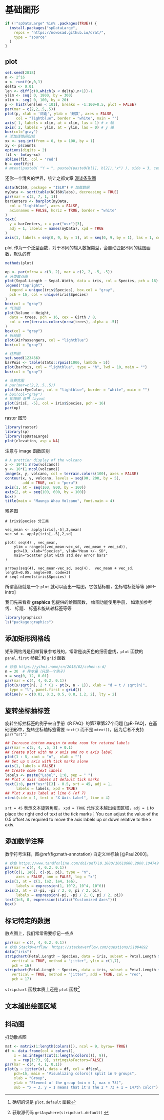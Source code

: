 # 基础图形 {#graphics}

```r
if (!"spDataLarge" %in% .packages(TRUE)) {
  install.packages("spDataLarge",
    repos = "https://nowosad.github.io/drat/",
    type = "source"
  )
}
```

## plot {#base}

```r
set.seed(2018) 
n <- 2^16
x <- runif(n,0,1)
delta <- 0.01
len <- diff(c(0,which(x < delta),n+1))-1
ylim <- seq( 0, 1800, by = 300)
xlim <- seq( 0, 100, by = 20)
p <- hist(len[len < 101], breaks = -1:100+0.5, plot = FALSE)
par(mar = c(2,2,.5,.5))
plot(p, xlab = '间距', ylab = '频数', axes = FALSE, 
     col = "lightblue", border = "white", main = "")	 
axis( 1, labels = xlim, at = xlim, las = 1) # x 轴
axis( 2, labels = ylim, at = ylim, las = 0) # y 轴
box(col="gray")
# 添加线性回归线
xx <- seq.int(from = 0, to = 100, by = 1)
xy <- p$counts
options(digits = 2)
fit <- lm(xy~xx)
abline(fit, col = 'red')
b = coef(fit)
# mtext(paste0( "Y = ", paste0(paste0(b[1], b[2]),"x") ), side = 3, cex = 2)
```

还你一个清爽的世界，统计之都文章 [漫谈条形图](https://cosx.org/2017/10/discussion-about-bar-graph/)

```r
data(NCI60, package = "ISLR") # 加载数据
myData <- sort(table(NCI60$labs), decreasing = TRUE)
par(mar = c(2, 7, 1, 1))
barCenters <- barplot(myData,
  col = "lightblue", axes = FALSE,
  axisnames = FALSE, horiz = TRUE, border = "white"
)
text(
  y = barCenters, x = par("usr")[3],
  adj = 1, labels = names(myData), xpd = TRUE
)
axis(1, labels = seq(0, 9, by = 1), at = seq(0, 9, by = 1), las = 1, col = "gray")
```

plot 作为一个泛型函数，对于不同的输入数据类型，会自动匹配不同的绘图函数，默认的有

```r
methods(plot)
```


```r
op <- par(mfrow = c(3, 2), mar = c(2, 2, .5, .5))
# 分类散点图
plot(Sepal.Length ~ Sepal.Width, data = iris, col = Species, pch = 16)
legend("topright",
  legend = unique(iris$Species), box.col = "gray",
  pch = 16, col = unique(iris$Species)
)
box(col = "gray")
# 气泡图
plot(Volume ~ Height,
  data = trees, pch = 16, cex = Girth / 8,
  col = rev(terrain.colors(nrow(trees), alpha = .5))
)
box(col = "gray")
# 折线图
plot(AirPassengers, col = "lightblue")
box(col = "gray")

# 柱形图
set.seed(123456)
barPois <- table(stats::rpois(1000, lambda = 5))
plot(barPois, col = "lightblue", type = "h", lwd = 10, main = "")
box(col = "gray")

# 马赛克图
# par(mar=c(2,2,.5,.5))
plot(HairEyeColor, col = "lightblue", border = "white", main = "")
# box(col="gray")
# 矩阵图 自带 layout
plot(iris[, -5], col = iris$Species, pch = 16)
par(op)
```

raster 图形

```r
library(raster)
library(sp)
library(spDataLarge)
plot(elevation, asp = NA)
```

注意与 image 函数区别

```r
# A prettier display of the volcano
x <- 10*(1:nrow(volcano))
y <- 10*(1:ncol(volcano))
image(x, y, volcano, col = terrain.colors(100), axes = FALSE)
contour(x, y, volcano, levels = seq(90, 200, by = 5),
        add = TRUE, col = "peru")
axis(1, at = seq(100, 800, by = 100))
axis(2, at = seq(100, 600, by = 100))
box()
title(main = "Maunga Whau Volcano", font.main = 4)
```

残差图

```
# iris$Species 分三类

vec_mean <- apply(iris[,-5],2,mean)
vec_sd <- apply(iris[,-5],2,sd)

plot( seq(4) , vec_mean,
    ylim = range(c(vec_mean-vec_sd, vec_mean + vec_sd)),
    pch=19, xlab="Species", ylab="Mean +/- SD",
    main="Scatter plot with std.dev error bars"
)

arrows(seq(4), vec_mean-vec_sd, seq(4),  vec_mean + vec_sd, length=0.05, angle=90, code=3)
# seq( nlevels(iris$Species) )
```


所谓高级就是一个 `plot` 就可以画出一幅图，它包括标题，坐标轴标签等等 [@R-intro]

我们先来看看 **graphics** 包提供的绘图函数， 绘图功能使用手册， 如添加参考线、 标题、 标签和旋转轴标签等等

```r
library(graphics)
ls("package:graphics")
```

## 添加矩形网格线 {#rectangular-grid}

矩形网格线是用做背景参考线的，常常是淡灰色的细密虚线，`plot` 函数的 `panel.first` 参数^[确切的说是 `plot.default` 函数] 和 `grid` 函数

```r
# 抄自 https://yihui.name/cn/2018/02/cohen-s-d/
n = 30  # 样本量（只是一个例子）
x = seq(0, 12, 0.01)
par(mar = c(4, 4, 0.2, 0.1))
plot(x/sqrt(n), 2 * (1 - pt(x, n - 1)), xlab = "d = t / sqrt(n)", 
  type = "l", panel.first = grid())
abline(v = c(0.01, 0.2, 0.5, 0.8, 1.2, 2), lty = 2)
```

## 旋转坐标抽标签 {#rotated-axis-labels}

旋转坐标抽标签的例子来自手册《R FAQ》的第7章第27个问题 [@R-FAQ]，在基础图形中，旋转坐标轴标签需要 `text()` 而不是 `mtext()`，因为后者不支持`par("srt")` 

```r
## Increase bottom margin to make room for rotated labels
par(mar = c(5, 4, .5, 2) + 0.1)
## Create plot with no x axis and no x axis label
plot(1 : 8, xaxt = "n",  xlab = "")
## Set up x axis with tick marks alone
axis(1, labels = FALSE)
## Create some text labels
labels <- paste("Label", 1:8, sep = " ")
## Plot x axis labels at default tick marks
text(1:8, par("usr")[3] - 0.5, srt = 45, adj = 1,
     labels = labels, xpd = TRUE)
## Plot x axis label at line 6 (of 7)
mtext(side = 1, text = "X Axis Label", line = 4)
```

`srt = 45` 表示文本旋转角度， `xpd = TRUE` 允许文本越出绘图区域，`adj = 1` to place the right end of text at the tick marks；You can adjust the value of the 0.5 offset as required to move the axis labels up or down relative to the x axis.


## 添加数学注释 {#math-annotation}

数学符号注释，图\@ref(fig:math-annotation) 自定义坐标轴 [@Paul2000]。

```r
# 抄自 https://www.tandfonline.com/doi/pdf/10.1080/10618600.2000.10474900
par(mar = c(4, 4, 0.2, 0.1))
plot(c(1, 1e6), c(-pi, pi), type = "n", 
     axes = FALSE, ann = FALSE, log = "x")
axis(1, at = c(1, 1e2, 1e4, 1e6), 
     labels = expression(1, 10^2, 10^4, 10^6))
axis(2, at = c(-pi, -pi / 2, 0, pi / 2, pi), 
     labels = expression(-pi, -pi / 2, 0, pi / 2, pi))
text(1e3, 0, expression(italic("Customized Axes")))
box()
```


## 标记特定的数据 {#label-points}

散点图上，我们常常需要标记一些点

```r
par(mar = c(4, 4, 0.2, 0.1))
# 抄自 StackOverflow  https://stackoverflow.com/questions/51804892
data("iris")
stripchart(Petal.Length ~ Species, data = iris, subset = Petal.Length > 1.4,
   vertical = TRUE, method = "jitter", ylim = c(1,7), 
   pch = 16)
stripchart(Petal.Length ~ Species, data = iris, subset = Petal.Length < 1.4,
   vertical = TRUE, method = "jitter", add = TRUE, col = "red",
   pch = 17)
```

`stripchart` 函数本质上还是 `plot` 函数^[获取源代码 `getAnywhere(stripchart.default)` ]


## 文本越出绘图区域

<!-- https://lcolladotor.github.io/2014/11/21/add-logo-in-R -->


## 抖动图

抖动散点图

```r
mat <- matrix(1:length(colors()), ncol = 9, byrow= TRUE)
df <- data.frame(col = colors(), 
	x = as.integer(cut(1:length(colors()), 9)),
	y = rep(1:73, 9), stringsAsFactors=FALSE)
par(mar = c(4, 4, 1, 0.1))
plot(y ~ jitter(x), data = df, col = df$col,
 	pch=16, main = "Visualizing colors() split in 9 groups",
 	xlab = "Group", 
	ylab = "Element of the group (min = 1, max = 73)",
	sub = "x = 3, y = 1 means that it's the 2 * 73 + 1 = 147th color")
```
